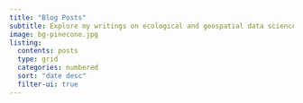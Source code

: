 ```yaml
---
title: "Blog Posts"
subtitle: Explore my writings on ecological and geospatial data science.
image: bg-pinecone.jpg
listing:
  contents: posts
  type: grid
  categories: numbered
  sort: "date desc"
  filter-ui: true
---
```



